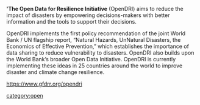 ''''The Open Data for Resilience Initiative''' (OpenDRI) aims to reduce the impact of disasters by empowering decisions-makers with better information and the tools to support their decisions.

OpenDRI implements the first policy recommendation of the joint World Bank / UN flagship report, “Natural Hazards, UnNatural Disasters, the Economics of Effective Prevention,” which establishes the importance of data sharing to reduce vulnerability to disasters. OpenDRI also builds upon the World Bank’s broader Open Data Initiative. OpenDRI is currently implementing these ideas in 25 countries around the world to improve disaster and climate change resilience.

https://www.gfdrr.org/opendri

{{stub}}

[[category:open]]